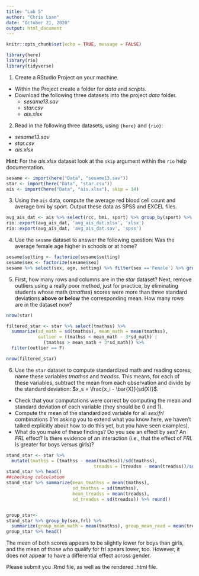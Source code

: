 ```yaml
---
title: "Lab 5"
author: "Chris Loan"
date: "October 21, 2020"
output: html_document
---
```


```r
knitr::opts_chunk$set(echo = TRUE, message = FALSE) 
```

```r
library(here)
library(rio)
library(tidyverse)
```
1. Create a RStudio Project on your machine.

* Within the Project create a folder for *data* and *scripts*.
* Download the following three datasets into the project *data* folder.
  + *sesame13.sav*
  + *star.csv*
  + *ais.xlsx*

2. Read in the following three datasets, using `{here}` and `{rio}`:
  * *sesame13.sav*
  * *star.csv*
  * *ais.xlsx*
  
**Hint**: For the *ais.xlsx* dataset look at the `skip` argument within the `rio` help documentation.
  
```r
sesame <- import(here("Data", "sesame13.sav"))
star <- import(here("Data", "star.csv"))
ais <- import(here("Data", "ais.xlsx"), skip = 14)

```

3. Using the `ais` data, compute the average red blood cell count and average bmi by sport. Output these data as SPSS and EXCEL files. 

```r
avg_ais_dat <- ais %>% select(rcc, bmi, sport) %>% group_by(sport) %>% summarize(avg_bmi = mean(bmi), avg_rcc = mean(rcc))
rio::export(avg_ais_dat, 'avg_ais_dat.xlsx', 'xlsx')
rio::export(avg_ais_dat, 'avg_ais_dat.sav', 'spss')
```

4. Use the `sesame` dataset to answer the following question: Was the average female age higher in schools or at home? 

```r
sesame$setting <- factorize(sesame$setting) 
sesame$sex <- factorize(sesame$sex) 
sesame %>% select(sex, age, setting) %>% filter(sex =='Female') %>% group_by(setting) %>% summarize(mean_age = mean(age))
```

5. First, how many rows and columns are in the *star* dataset? Next, remove outliers using a really poor method, just for practice, by eliminating students whose math (*tmathss*) scores were more than three standard deviations **above or below** the corresponding mean. How many rows are in the dataset now?

```r
nrow(star)

filtered_star <- star %>% select(tmathss) %>% 
  summarize(sd_math = sd(tmathss), mean_math = mean(tmathss), 
            outlier = (tmathss < mean_math - 3*sd_math) |  
              (tmathss > mean_math + 3*sd_math)) %>% 
  filter(outlier == F) 

nrow(filtered_star)
```

6. Use the `star` dataset to compute standardized math and reading scores; name these variables *tmathss* and *treadss*. This means, for each of these variables, subtract the mean from each observation and divide by the standard deviation: $x_s = \frac{x_i - \bar{X}}{sd(X)}$. 
  + Check that your computations were correct by computing the mean and standard deviation of each variable (they should be 0 and 1). 
  + Compute the mean of the standardized variable for all *sex*/*frl* combinations (I'm asking you to extend what you know here, we haven't talked explicitly about how to do this yet, but you have seen examples). 
  + What do you make of these findings? Do you see an effect by *sex*? An *FRL* effect? Is there evidence of an interaction (i.e., that the effect of *FRL* is greater for boys versus girls)?

```r
stand_star <- star %>% 
  mutate(tmathss = (tmathss - mean(tmathss))/sd(tmathss), 
                                 treadss = (treadss - mean(treadss))/sd(treadss))
stand_star %>% head()
##checking calculation
stand_star %>% summarize(mean_tmathss = mean(tmathss), 
                         sd_tmathss = sd(tmathss),
                         mean_treadss = mean(treadss),
                         sd_treadss = sd(treadss)) %>% round()


group_star<- 
stand_star %>% group_by(sex,frl) %>% 
  summarize(group_mean_math = mean(tmathss), group_mean_read = mean(treadss))
group_star %>% head()
```

The mean of both scores appears to be slightly lower for boys than girls, and the mean of those who qualify for frl apears lower, too. However, it does not appear to have a differential effect across gender.


Please submit you .Rmd file, as well as the rendered .html file.